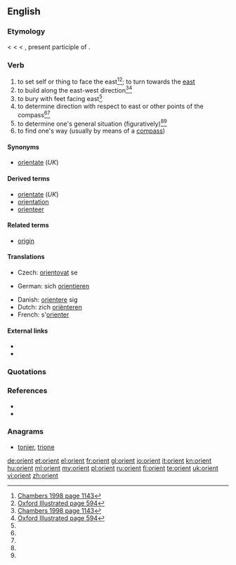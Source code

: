 {{also|Orient}}
==English==
{{copyvio suspected|referenced definitions look like they've been copied}}

===Etymology===
< {{etyl|enm}} {{term|orient|lang=enm}} < {{etyl|fro}} {{term|orient|lang=fro}} < {{etyl|la}} {{term|oriens||rising; as a noun, the quarter where the sun rises, the east, day}}, present participle of {{term|oriri||to rise}}.

===Verb===
{{en-verb}}

# to set self or thing to face the east<ref name="Cha1998">[[#Cha1998|Chambers 1998 page 1143]]</ref><ref name="OxfIll">[[#OxfIll|Oxford Illustrated page 594]]</ref>; to turn towards the [[east]]
# to build along the east-west direction<ref name="Cha1998">[[#Cha1998|Chambers 1998 page 1143]]</ref><ref name="OxfIll">[[#OxfIll|Oxford Illustrated page 594]]</ref>
# to bury with feet facing east<ref name="OxfIll"/>
# to determine direction with respect to east or other points of the compass<ref name="Cha1998"/><ref name="OxfIll"/>
# to determine one's general situation (figuratively)<ref name="Cha1998"/><ref name="OxfIll"/>
# to find one's way (usually by means of a [[compass]])

====Synonyms====
* [[orientate]] (''UK'')

====Derived terms====
* [[orientate]] (''UK'')
* [[orientation]]
* [[orienteer]]

====Related terms====
* [[origin]]

====Translations====
{{trans-top|to find one's way}}
* Czech: [[orientovat]] se
{{trans-mid}}
* German: sich [[orientieren]]
{{trans-bottom}}

{{checktrans-top}}
* Danish: [[orientere]] sig
* Dutch: zich [[oriënteren]]
* French: s'[[orienter]]
{{trans-bottom}}

====External links====
* {{R:Webster 1913}}
* {{R:Century 1911}}

===Quotations===
<references/>

===References===
* <cite id="Cha1998">{{reference-book |title=The Chambers Dictionary |publisher=Chambers Harrap Publishers Ltd |year=2000 |origyear=1998 |location=Edinburgh |isbn=0-550-14005-X}}</cite>
* <cite id="OxfIll">{{reference-book |title=The Oxford Illustrated Dictionary |publisher=Oxford University Press |year=1976 |origyear=1975 |location=Great Britain}}</cite>

===Anagrams===
* {{alphagram|einort}} [[tonier#English|tonier]], [[trione#English|trione]]

[[de:orient]]
[[et:orient]]
[[el:orient]]
[[fr:orient]]
[[gl:orient]]
[[io:orient]]
[[it:orient]]
[[kn:orient]]
[[hu:orient]]
[[ml:orient]]
[[my:orient]]
[[pl:orient]]
[[ru:orient]]
[[fi:orient]]
[[te:orient]]
[[uk:orient]]
[[vi:orient]]
[[zh:orient]]